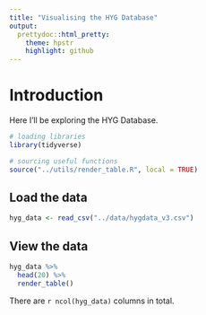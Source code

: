 ```yaml
---
title: "Visualising the HYG Database"
output:
  prettydoc::html_pretty:
    theme: hpstr
    highlight: github
---
```


# Introduction

Here I'll be exploring the HYG Database.

```r
# loading libraries
library(tidyverse)

# sourcing useful functions
source("../utils/render_table.R", local = TRUE)
```

## Load the data

```r
hyg_data <- read_csv("../data/hygdata_v3.csv")
```

## View the data

```r
hyg_data %>% 
  head(20) %>% 
  render_table()
```

There are `r ncol(hyg_data)` columns in total.

```r

```



























